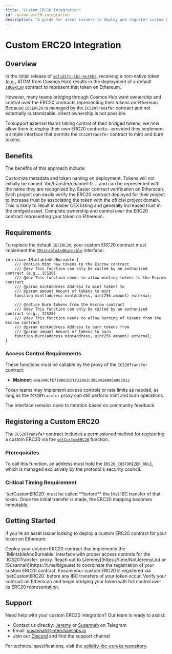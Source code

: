 ```yaml
---
title: "Custom ERC20 Integration"
id: custom-erc20-integration
description: "A guide for asset issuers to deploy and register custom ERC20 contracts for their tokens on Ethereum"
---
```


# Custom ERC20 Integration

## Overview

In the initial release of [`solidity-ibc-eureka`](https://github.com/cosmos/solidity-ibc-eureka), receiving a non-native token (e.g., ATOM from Cosmos Hub) results in the deployment of a default [`IBCERC20`](https://github.com/cosmos/solidity-ibc-eureka/blob/main/contracts/utils/IBCERC20.sol) contract to represent that token on Ethereum.

However, many teams bridging through Cosmos Hub want ownership and control over the ERC20 contracts representing their tokens on Ethereum. Because `IBCERC20` is managed by the `ICS20Transfer` contract and not externally customizable, direct ownership is not possible.

To support external teams taking control of their bridged tokens, we now allow them to deploy their own ERC20 contracts—provided they implement a simple interface that permits the `ICS20Transfer` contract to mint and burn tokens.

## Benefits

The benefits of this approach include:

<CardGroup cols={2}>
  <Card title="Custom Metadata" icon="tag">
    Customize metadata and token naming on deployment. Tokens will not initially be named `ibc/transfer/channel-0...` and can be represented with the name they are recognized by.
  </Card>
  <Card title="Contract Verification" icon="shield-check">
    Easier contract verification on Etherscan. Each project can easily verify the ERC20 contract deployed for their project to increase trust by associating the token with the official project domain.
  </Card>
  <Card title="CEX Listing" icon="building-bank">
    This is likely to result in easier CEX listing and generally increased trust in the bridged asset.
  </Card>
  <Card title="Full Control" icon="settings">
    Complete ownership and control over the ERC20 contract representing your token on Ethereum.
  </Card>
</CardGroup>

## Requirements

To replace the default `IBCERC20`, your custom ERC20 contract must implement the [`IMintableAndBurnable`](https://github.com/cosmos/solidity-ibc-eureka/blob/main/contracts/interfaces/IMintableAndBurnable.sol) interface:

```solidity
interface IMintableAndBurnable {
    /// @notice Mint new tokens to the Escrow contract
    /// @dev This function can only be called by an authorized contract (e.g., ICS20)
    /// @dev This function needs to allow minting tokens to the Escrow contract
    /// @param mintAddress Address to mint tokens to
    /// @param amount Amount of tokens to mint
    function mint(address mintAddress, uint256 amount) external;

    /// @notice Burn tokens from the Escrow contract
    /// @dev This function can only be called by an authorized contract (e.g., ICS20)
    /// @dev This function needs to allow burning of tokens from the Escrow contract
    /// @param mintAddress Address to burn tokens from
    /// @param amount Amount of tokens to burn
    function burn(address mintAddress, uint256 amount) external;
}
```

### Access Control Requirements

These functions must be callable by the proxy of the `ICS20Transfer` contract:

- **Mainnet**: `0xa348CfE719B63151F228e3C30EB424BA5a983012`

Token teams may implement access controls or rate limits as needed, as long as the `ICS20Transfer` proxy can still perform mint and burn operations.

<Note>
  The interface remains open to iteration based on community feedback.
</Note>

## Registering a Custom ERC20

The `ICS20Transfer` contract includes a permissioned method for registering a custom ERC20 via the [`setCustomERC20`](https://github.com/cosmos/solidity-ibc-eureka/blob/bce3a4a0de85697607815e2f7c9d9e2a8a508cd3/contracts/ICS20Transfer.sol#L264C14-L264C28) function.

### Prerequisites

To call this function, an address must hold the `ERC20_CUSTOMIZER_ROLE`, which is managed exclusively by the protocol's security council.

### Critical Timing Requirement

<Warning>
  `setCustomERC20` must be called **before** the first IBC transfer of that token. Once the initial transfer is made, the ERC20 mapping becomes immutable.
</Warning>

## Getting Started

If you're an asset issuer looking to deploy a custom ERC20 contract for your token on Ethereum:

<Steps>
  <Step title="Implement the Interface">
    Deploy your custom ERC20 contract that implements the `IMintableAndBurnable` interface with proper access controls for the `ICS20Transfer` proxy.
  </Step>
  <Step title="Contact the Team">
    Reach out to [Jeremy](https://t.me/NotJeremyLiu) or [Susannah](https://t.me/bigsuse) to coordinate the registration of your custom ERC20 contract.
  </Step>
  <Step title="Register Before First Transfer">
    Ensure your custom ERC20 is registered via `setCustomERC20` before any IBC transfers of your token occur.
  </Step>
  <Step title="Verify and Launch">
    Verify your contract on Etherscan and begin bridging your token with full control over its ERC20 representation.
  </Step>
</Steps>

## Support

Need help with your custom ERC20 integration? Our team is ready to assist:

- Contact us directly: [Jeremy](https://t.me/NotJeremyLiu) or [Susannah](https://t.me/bigsuse) on Telegram
- Email: susannah@interchainlabs.io
- Join our [Discord](https://discord.gg/cosmos) and find the support channel

For technical specifications, visit the [solidity-ibc-eureka repository](https://github.com/cosmos/solidity-ibc-eureka). 